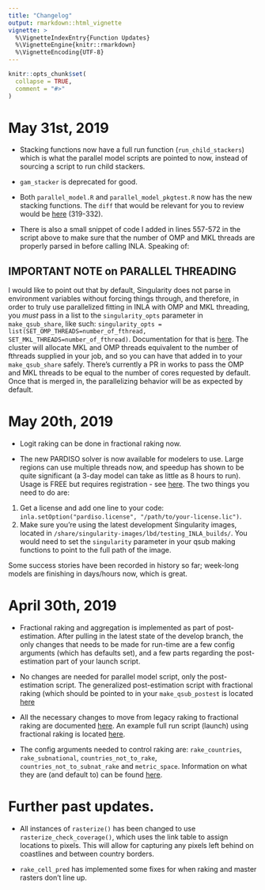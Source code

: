 ```yaml
---
title: "Changelog"
output: rmarkdown::html_vignette
vignette: >
  %\VignetteIndexEntry{Function Updates}
  %\VignetteEngine{knitr::rmarkdown}
  %\VignetteEncoding{UTF-8}
---
```


```r
knitr::opts_chunk$set(
  collapse = TRUE,
  comment = "#>"
)
```


# May 31st, 2019

* Stacking functions now have a full run function (`run_child_stackers`) which is what the parallel model scripts are pointed to now, instead of sourcing a script to run child stackers.

* `gam_stacker` is deprecated for good.

* Both `parallel_model.R` and `parallel_model_pkgtest.R` now has the new stacking functions. The `diff` that would be relevant for you to review would be [here](https://stash.ihme.washington.edu/projects/GEOSP/repos/lbd_core/commits/a555c0f3466c85e7587899e762551e979044442e#mbg_central/share_scripts/parallel_model.R) (319-332).

* There is also a small snippet of code I added in lines 557-572 in the script above to make sure that the number of OMP and MKL threads are properly parsed in before calling INLA. Speaking of:

## IMPORTANT NOTE on PARALLEL THREADING 
I would like to point out that by default, Singularity does not parse in environment variables without forcing things through, and therefore, in order to truly use parallelized fitting in INLA with OMP and MKL threading, you *must* pass in a list to the `singularity_opts` parameter in `make_qsub_share`, like such: `singularity_opts = list(SET_OMP_THREADS=number_of_fthread, SET_MKL_THREADS=number_of_fthread)`. Documentation for that is [here](http://sandbox-web.ihme.washington.edu/~sadatnfs/LBDCore/reference/make_qsub_share.html). The cluster will allocate MKL and OMP threads equivalent to the number of fthreads supplied in your job, and so you can have that added in to your `make_qsub_share` safely. There’s currently a PR in works to pass the OMP and MKL threads to be equal to the number of cores requested by default. Once that is merged in, the parallelizing behavior will be as expected by default.



# May 20th, 2019

* Logit raking can be done in fractional raking now.

* The new PARDISO solver is now available for modelers to use. Large regions can use multiple threads now, and speedup has shown to be quite significant (a 3-day model can take as little as 8 hours to run). Usage is FREE but requires registration - see [here](https://pardiso-project.org/r-inla/). The two things you need to do are:
1. Get a license and add one line to your code: `inla.setOption("pardiso.license", "/path/to/your-license.lic")`.  
2. Make sure you're using the latest development Singularity images, located in `/share/singularity-images/lbd/testing_INLA_builds/`. You would need to set the `singularity` parameter in your qsub making functions to point to the full path of the image.

Some success stories have been recorded in history so far; week-long models are finishing in days/hours now, which is great.


# April 30th, 2019

* Fractional raking and aggregation is implemented as part of post-estimation. After pulling in the latest state of the develop branch, the only changes that needs to be made for run-time are a few config arguments (which has defaults set), and a few parts regarding the post-estimation part of your launch script.

* No changes are needed for parallel model script, only the post-estimation script. The generalized post-estimation script with fractional raking (which should be pointed to in your `make_qsub_postest` is located [here](https://stash.ihme.washington.edu/projects/GEOSP/repos/lbd_core/browse/mbg_central/share_scripts/postest_frax_script.R)

* All the necessary changes to move from legacy raking to fractional raking are documented [here](http://sandbox-web.ihme.washington.edu/~sadatnfs/LBDCore/articles/fractional_raking_migration.html). An example full run script (launch) using fractional raking is located [here](https://stash.ihme.washington.edu/projects/GEOSP/repos/lbd_core/browse/mbg_central/LBDCore/testing_models/launch_with_fractional_raking.R?).

* The config arguments needed to control raking are: `rake_countries`, `rake_subnational`, `countries_not_to_rake`, `countries_not_to_subnat_rake` and `metric_space`. Information on what they are (and default to) can be found [here](http://sandbox-web.ihme.washington.edu/~sadatnfs/LBDCore/articles/config_descriptions.html).



# Further past updates.

* All instances of `rasterize()` has been changed to use `rasterize_check_coverage()`, which uses the link table to assign locations to pixels. This will allow for capturing any pixels left behind on coastlines and between country borders.

* `rake_cell_pred` has implemented some fixes for when raking and master rasters don't line up.